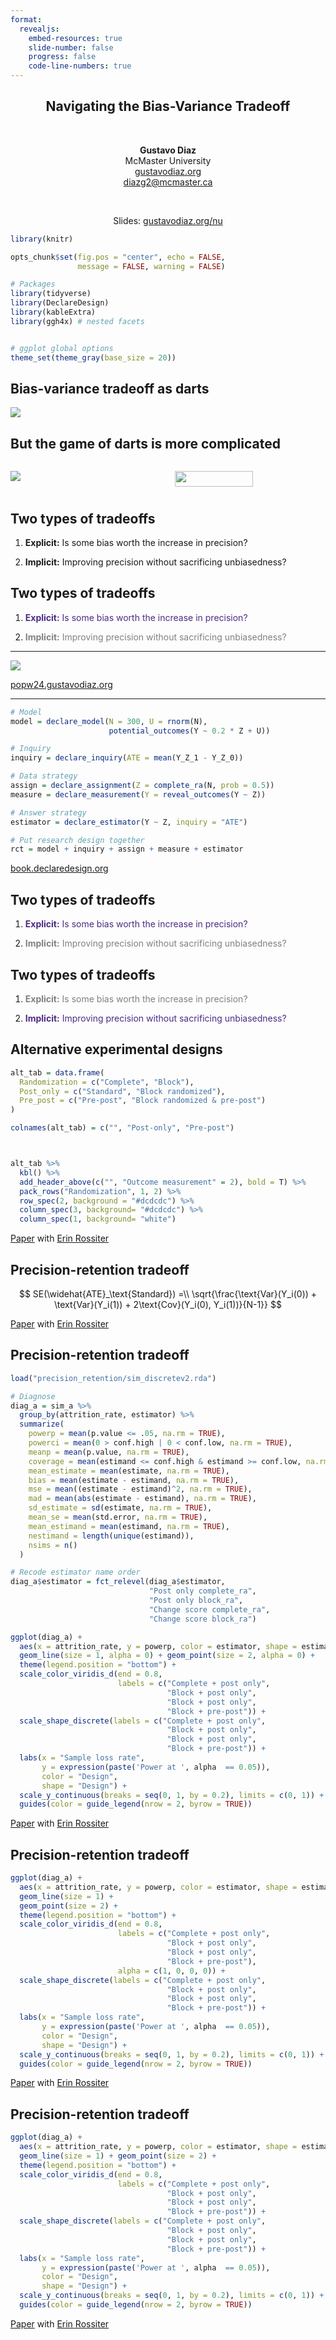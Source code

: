 ```yaml
---
format:
  revealjs:
    embed-resources: true
    slide-number: false
    progress: false
    code-line-numbers: true
---
```


::: {style="text-align: center"}
## Navigating the Bias-Variance Tradeoff {.center .smaller}

&nbsp;


**Gustavo Diaz**  
McMaster University  
[gustavodiaz.org](https://gustavodiaz.org/)  
<diazg2@mcmaster.ca>

&nbsp;

Slides: [gustavodiaz.org/nu](https://gustavodiaz.org/nu.html)

:::


```r
library(knitr)

opts_chunk$set(fig.pos = "center", echo = FALSE, 
               message = FALSE, warning = FALSE)
```

```r
# Packages
library(tidyverse)
library(DeclareDesign)
library(kableExtra)
library(ggh4x) # nested facets


# ggplot global options
theme_set(theme_gray(base_size = 20))
```


## Bias-variance tradeoff as darts

![](list/darts.png){fig-align="center"}

## But the game of darts is more complicated

::: columns
::: {.column width="50%"}
![](list/darts_board.png)
:::

::: {.column width="50%"}
![](list/darts_scoring.png){fig-align="center" width="72%" height="72%"}
:::
:::


## Two types of tradeoffs

::: incremental

1. **Explicit:** Is some bias worth the increase in precision?

2. **Implicit:** Improving precision without sacrificing unbiasedness? 
:::

## Two types of tradeoffs {visibility="uncounted"}

1. [**Explicit:** Is some bias worth the increase in precision?]{style="color: #4E2A84;"}

2. [**Implicit:** Improving precision without sacrificing unbiasedness?]{style="color: gray;"}

---

![](teaching/popw24.png)

::: aside
[popw24.gustavodiaz.org](https://popw24.gustavodiaz.org/)
:::

---

```r
# Model
model = declare_model(N = 300, U = rnorm(N),
                      potential_outcomes(Y ~ 0.2 * Z + U))

# Inquiry
inquiry = declare_inquiry(ATE = mean(Y_Z_1 - Y_Z_0))

# Data strategy
assign = declare_assignment(Z = complete_ra(N, prob = 0.5))
measure = declare_measurement(Y = reveal_outcomes(Y ~ Z))

# Answer strategy
estimator = declare_estimator(Y ~ Z, inquiry = "ATE")

# Put research design together
rct = model + inquiry + assign + measure + estimator
```

::: aside
[book.declaredesign.org](https://book.declaredesign.org/)
:::


## Two types of tradeoffs {visibility="uncounted"}

1. [**Explicit:** Is some bias worth the increase in precision?]{style="color: #4E2A84;"}

2. [**Implicit:** Improving precision without sacrificing unbiasedness?]{style="color: gray;"}

## Two types of tradeoffs {visibility="uncounted"}

1. [**Explicit:** Is some bias worth the increase in precision?]{style="color: gray;"}

2. [**Implicit:** Improving precision without sacrificing unbiasedness?]{style="color: #4E2A84;"}

## Alternative experimental designs

```r
alt_tab = data.frame(
  Randomization = c("Complete", "Block"),
  Post_only = c("Standard", "Block randomized"),
  Pre_post = c("Pre-post", "Block randomized & pre-post")
)

colnames(alt_tab) = c("", "Post-only", "Pre-post")



alt_tab %>% 
  kbl() %>% 
  add_header_above(c("", "Outcome measurement" = 2), bold = T) %>% 
  pack_rows("Randomization", 1, 2) %>%
  row_spec(2, background = "#dcdcdc") %>%
  column_spec(3, background= "#dcdcdc") %>%
  column_spec(1, background= "white")

```

::: aside
[Paper](https://gustavodiaz.org/files/research/precision_retention.pdf) with [Erin Rossiter](https://erossiter.com/)
:::

## Precision-retention tradeoff

$$
SE(\widehat{ATE}_\text{Standard}) =\\ \sqrt{\frac{\text{Var}(Y_i(0)) + \text{Var}(Y_i(1)) + 2\text{Cov}(Y_i(0), Y_i(1))}{N-1}}
$$

::: aside
[Paper](https://gustavodiaz.org/files/research/precision_retention.pdf) with [Erin Rossiter](https://erossiter.com/)
:::

## Precision-retention tradeoff

```r
load("precision_retention/sim_discretev2.rda")

# Diagnose
diag_a = sim_a %>% 
  group_by(attrition_rate, estimator) %>% 
  summarize(
    powerp = mean(p.value <= .05, na.rm = TRUE),
    powerci = mean(0 > conf.high | 0 < conf.low, na.rm = TRUE),
    meanp = mean(p.value, na.rm = TRUE),
    coverage = mean(estimand <= conf.high & estimand >= conf.low, na.rm = TRUE),
    mean_estimate = mean(estimate, na.rm = TRUE),
    bias = mean(estimate - estimand, na.rm = TRUE),
    mse = mean((estimate - estimand)^2, na.rm = TRUE),
    mad = mean(abs(estimate - estimand), na.rm = TRUE),
    sd_estimate = sd(estimate, na.rm = TRUE),
    mean_se = mean(std.error, na.rm = TRUE),
    mean_estimand = mean(estimand, na.rm = TRUE),
    nestimand = length(unique(estimand)),
    nsims = n()
  )

# Recode estimator name order
diag_a$estimator = fct_relevel(diag_a$estimator,
                               "Post only complete_ra",
                               "Post only block_ra",
                               "Change score complete_ra",
                               "Change score block_ra")

ggplot(diag_a) +
  aes(x = attrition_rate, y = powerp, color = estimator, shape = estimator) +
  geom_line(size = 1, alpha = 0) + geom_point(size = 2, alpha = 0) +
  theme(legend.position = "bottom") +
  scale_color_viridis_d(end = 0.8,
                        labels = c("Complete + post only",
                                   "Block + post only",
                                   "Block + post only",
                                   "Block + pre-post")) +
  scale_shape_discrete(labels = c("Complete + post only",
                                   "Block + post only",
                                   "Block + post only",
                                   "Block + pre-post")) +
  labs(x = "Sample loss rate",
       y = expression(paste('Power at ', alpha  == 0.05)),
       color = "Design",
       shape = "Design") +
  scale_y_continuous(breaks = seq(0, 1, by = 0.2), limits = c(0, 1)) +
  guides(color = guide_legend(nrow = 2, byrow = TRUE))
```

::: aside
[Paper](https://gustavodiaz.org/files/research/precision_retention.pdf) with [Erin Rossiter](https://erossiter.com/)
:::

## Precision-retention tradeoff

```r
ggplot(diag_a) +
  aes(x = attrition_rate, y = powerp, color = estimator, shape = estimator) +
  geom_line(size = 1) + 
  geom_point(size = 2) +
  theme(legend.position = "bottom") +
  scale_color_viridis_d(end = 0.8,
                        labels = c("Complete + post only",
                                   "Block + post only",
                                   "Block + post only",
                                   "Block + pre-post"),
                        alpha = c(1, 0, 0, 0)) +
  scale_shape_discrete(labels = c("Complete + post only",
                                   "Block + post only",
                                   "Block + post only",
                                   "Block + pre-post")) +
  labs(x = "Sample loss rate",
       y = expression(paste('Power at ', alpha  == 0.05)),
       color = "Design",
       shape = "Design") +
  scale_y_continuous(breaks = seq(0, 1, by = 0.2), limits = c(0, 1)) +
  guides(color = guide_legend(nrow = 2, byrow = TRUE))
```

::: aside
[Paper](https://gustavodiaz.org/files/research/precision_retention.pdf) with [Erin Rossiter](https://erossiter.com/)
:::

## Precision-retention tradeoff

```r
ggplot(diag_a) +
  aes(x = attrition_rate, y = powerp, color = estimator, shape = estimator) +
  geom_line(size = 1) + geom_point(size = 2) +
  theme(legend.position = "bottom") +
  scale_color_viridis_d(end = 0.8,
                        labels = c("Complete + post only",
                                   "Block + post only",
                                   "Block + post only",
                                   "Block + pre-post")) +
  scale_shape_discrete(labels = c("Complete + post only",
                                   "Block + post only",
                                   "Block + post only",
                                   "Block + pre-post")) +
  labs(x = "Sample loss rate",
       y = expression(paste('Power at ', alpha  == 0.05)),
       color = "Design",
       shape = "Design") +
  scale_y_continuous(breaks = seq(0, 1, by = 0.2), limits = c(0, 1)) +
  guides(color = guide_legend(nrow = 2, byrow = TRUE))
```

::: aside
[Paper](https://gustavodiaz.org/files/research/precision_retention.pdf) with [Erin Rossiter](https://erossiter.com/)
:::
